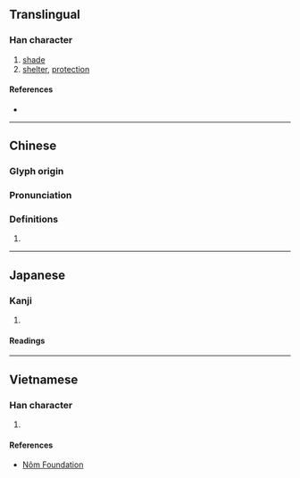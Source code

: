 {{character info/new}}
==Translingual==

===Han character===
{{Han char|rn=53|rad=广|as=06|sn=9|four=00294|canj=IOD|ids=⿸广休}}

# [[shade]]
# [[shelter]], [[protection]]

====References====
* {{Han ref|kx=0345.240|dkj=09311|dj=0655.130|hdz=20883.010|uh=5EA5|ud=24229|bh=CEBA|bd=52922}}

----

==Chinese==
{{zh-forms}}

===Glyph origin===
{{Han etym}}

===Pronunciation===
{{zh-pron
|m=xiū
|c=jau1
|mc=y
|oc=y
|cat=
}}

===Definitions===
{{zh-hanzi}}

# {{rfdef|zh}}

----

==Japanese==

===Kanji===
{{ja-kanji|grade=|rs=广06}}

# {{defn|lang=ja|sort=广06}}

====Readings====
{{ja-readings|on=[[きゅう]] (kyū), [[く]] (ku)|kun=[[かげ]] (kage)}}

----

==Vietnamese==

===Han character===
{{vi-readings|rs=广06|hanviet=hưu}}

# {{defn|lang=vi|sort=广06}}

====References====
* [http://nomfoundation.org/common/nom_details.php?codepoint=5ea5 Nôm Foundation]